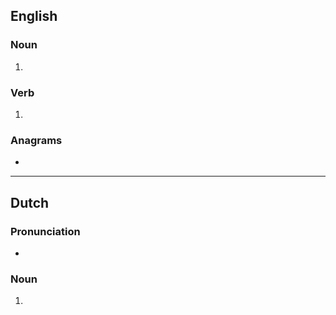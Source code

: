 ==English==

===Noun===
{{head|en|noun form}}

# {{plural of|en|holster}}

===Verb===
{{head|en|verb form}}

# {{en-third-person singular of|holster}}

===Anagrams===
* {{anagrams|en|a=ehlorsst|Hostlers|hostlers}}

----

==Dutch==

===Pronunciation===
* {{audio|nl|Nl-holsters.ogg|Audio}}

===Noun===
{{head|nl|noun plural form}}

# {{nl-noun form of|pl|holster}}